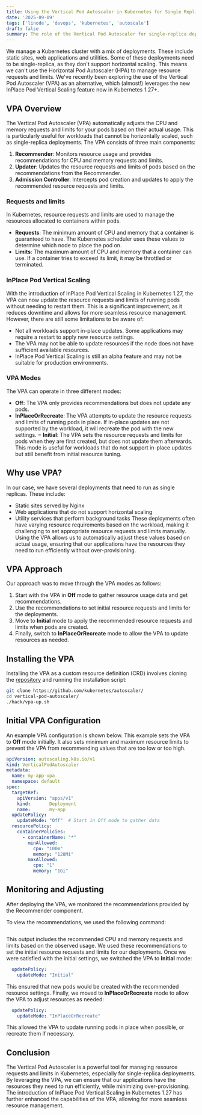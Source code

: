 ```yaml
---
title: Using the Vertical Pod Autoscaler in Kubernetes for Single Replica Deployments
date: '2025-09-09'
tags: ['linode', 'devops', 'kubernetes', 'autoscale']
draft: false
summary: The role of the Vertical Pod Autoscaler for single-replica deployments.
---
```


We manage a Kubernetes cluster with a mix of deployments. These include static sites, web applications and utilities.
Some of these deployments need to be single-replica, as they don't support horizontal scaling.
This means we can't use the Horizontal Pod Autoscaler (HPA) to manage resource requests and limits.
We've recently been exploring the use of the Vertical Pod Autoscaler (VPA) 
as an alternative, which (almost!) leverages the new InPlace Pod Vertical Scaling feature now in Kubernetes 1.27+.

## VPA Overview

The Vertical Pod Autoscaler (VPA) automatically adjusts the CPU and memory requests and limits for your pods based on their actual usage.
This is particularly useful for workloads that cannot be horizontally scaled, such as single-replica deployments.
The VPA consists of three main components:

1. **Recommender**: Monitors resource usage and provides recommendations for CPU and memory requests and limits.
2. **Updater**: Updates the resource requests and limits of pods based on the recommendations from the Recommender.
3. **Admission Controller**: Intercepts pod creation and updates to apply the recommended resource requests and limits.

### Requests and limits

In Kubernetes, resource requests and limits are used to manage the resources allocated to containers within pods.
- **Requests**: The minimum amount of CPU and memory that a container is guaranteed to have. The Kubernetes scheduler uses these values to determine which node to place the pod on.
- **Limits**: The maximum amount of CPU and memory that a container can use. If a container tries to exceed its limit, it may be throttled or terminated.

### InPlace Pod Vertical Scaling
With the introduction of InPlace Pod Vertical Scaling in Kubernetes 1.27, the VPA can now update the resource requests and limits of running pods without needing to restart them.
This is a significant improvement, as it reduces downtime and allows for more seamless resource management.
However, there are still some limitations to be aware of:
- Not all workloads support in-place updates. Some applications may require a restart to apply new resource settings.
- The VPA may not be able to update resources if the node does not have sufficient available resources.
- InPlace Pod Vertical Scaling is still an alpha feature and may not be suitable for production environments.

### VPA Modes
The VPA can operate in three different modes:
- **Off**: The VPA only provides recommendations but does not update any pods.
- **InPlaceOrRecreate**: The VPA attempts to update the resource requests and limits of running pods in place. If in-place updates are not supported by the workload, it will recreate the pod with the new settings.
= **Initial**: The VPA sets the resource requests and limits for pods when they are first created, but does not update them afterwards. This mode is useful for workloads that do not support in-place updates but still benefit from initial resource tuning.

## Why use VPA?
In our case, we have several deployments that need to run as single replicas. These include:
- Static sites served by Nginx
- Web applications that do not support horizontal scaling
- Utility services that perform background tasks
These deployments often have varying resource requirements based on the workload, making it challenging to set appropriate resource requests and limits manually.
Using the VPA allows us to automatically adjust these values based on actual usage, ensuring that our applications have the resources they need to run efficiently without over-provisioning. 

## VPA Approach

Our approach was to move through the VPA modes as follows:
1. Start with the VPA in **Off** mode to gather resource usage data and get recommendations.
2. Use the recommendations to set initial resource requests and limits for the deployments.
3. Move to **Initial** mode to apply the recommended resource requests and limits when pods are created.
4. Finally, switch to **InPlaceOrRecreate** mode to allow the VPA to update resources as needed.

## Installing the VPA
Installing the VPA as a custom resource definition (CRD) involves
cloning the [repository](https://github.com/kubernetes/autoscaler/) and running the installation script:

```bash
git clone https://github.com/kubernetes/autoscaler/
cd vertical-pod-autoscaler/
./hack/vpa-up.sh
```

## Initial VPA Configuration
An example VPA configuration is shown below. This example sets the VPA to **Off** mode initially.
It also sets minimum and maximum resource limits to prevent the VPA from recommending values that are too low or too high.
```yaml
apiVersion: autoscaling.k8s.io/v1
kind: VerticalPodAutoscaler
metadata:
  name: my-app-vpa      
  namespace: default
spec:
  targetRef:
    apiVersion: "apps/v1"
    kind:       Deployment
    name:       my-app
  updatePolicy:
    updateMode: "Off"  # Start in Off mode to gather data
  resourcePolicy:
    containerPolicies:
      - containerName: "*"
        minAllowed:
          cpu: "100m"
          memory: "128Mi"
        maxAllowed:
          cpu: "1"
          memory: "1Gi"
``` 

## Monitoring and Adjusting
After deploying the VPA, we monitored the recommendations provided by the Recommender component.

To view the recommendations, we used the following command:
```bashkubectl get vpa my-app-vpa -o yaml
```   

This output includes the recommended CPU and memory requests and limits based on the observed usage.
We used these recommendations to set the initial resource requests and limits for our deployments.
Once we were satisfied with the initial settings, we switched the VPA to **Initial** mode:
```yaml
  updatePolicy:
    updateMode: "Initial"
```
This ensured that new pods would be created with the recommended resource settings.
Finally, we moved to **InPlaceOrRecreate** mode to allow the VPA to adjust resources as needed:
```yaml
  updatePolicy:
    updateMode: "InPlaceOrRecreate"
```
This allowed the VPA to update running pods in place when possible, or recreate them if necessary.

## Conclusion
The Vertical Pod Autoscaler is a powerful tool for managing resource requests and limits in Kubernetes, especially for single-replica deployments.
By leveraging the VPA, we can ensure that our applications have the resources they need to run efficiently, while minimizing over-provisioning.
The introduction of InPlace Pod Vertical Scaling in Kubernetes 1.27 has further enhanced the capabilities of the VPA, allowing for more seamless resource management.